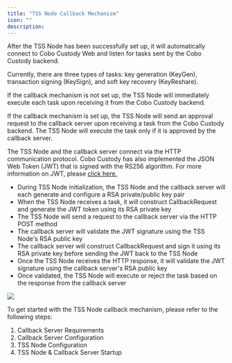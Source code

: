 ```yaml
---
title: "TSS Node Callback Mechanism"
icon: ""
description:
---
```


After the TSS Node has been successfully set up, it will automatically connect to Cobo Custody Web and listen for tasks sent by the Cobo Custody backend.&#x20;

Currently, there are three types of tasks: key generation (KeyGen), transaction signing (KeySign), and soft key recovery (KeyReshare).&#x20;

If the callback mechanism is not set up, the TSS Node will immediately execute each task upon receiving it from the Cobo Custody backend.&#x20;

If the callback mechanism is set up, the TSS Node will send an approval request to the callback server upon receiving a task from the Cobo Custody backend. The TSS Node will execute the task only if it is approved by the callback server.

The TSS Node and the callback server connect via the HTTP communication protocol. Cobo Custody has also implemented the JSON Web Token (JWT) that is signed with the RS256 algorithm. For more information on JWT, please [click here.](https://jwt.io/introduction)&#x20;

* During TSS Node initialization, the TSS Node and the callback server will each generate and configure a RSA private/public key pair&#x20;
* When the TSS Node receives a task, it will construct CallbackRequest and generate the JWT token using its RSA private key&#x20;
* The TSS Node will send a request to the callback server via the HTTP POST method&#x20;
* The callback server will validate the JWT signature using the TSS Node's RSA public key&#x20;
* The callback server will construct CallbackRequest and sign it using its RSA private key before sending the JWT back to the TSS Node
* Once the TSS Node receives the HTTP response, it will validate the JWT signature using the callback server's RSA public key&#x20;
* Once validated, the TSS Node will execute or reject the task based on the response from the callback server

<img src="/images/tss_node_callback_server.png" />

To get started with the TSS Node callback mechanism, please refer to the following steps:&#x20;

1. Callback Server Requirements&#x20;
2. Callback Server Configuration&#x20;
3. TSS Node Configuration&#x20;
4. TSS Node & Callback Server Startup
